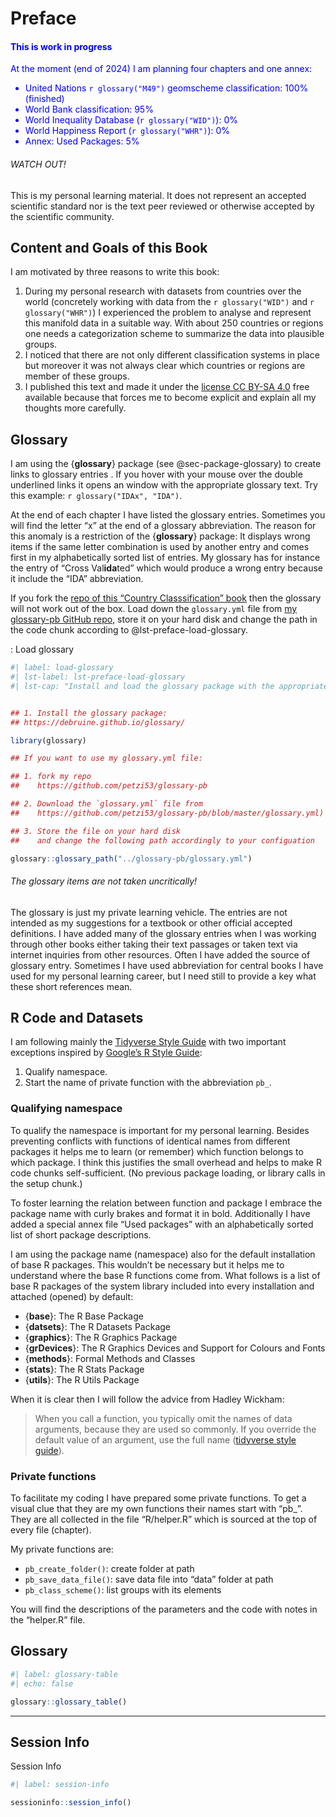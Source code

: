 # Preface {.unnumbered}

::: {.callout-note style="color: blue;"}
#### This is work in progress
At the moment (end of 2024) I am planning four chapters and one annex:

- United Nations `r glossary("M49")` geomscheme classification: 100% (finished)
- World Bank classification: 95%
- World Inequality Database (`r glossary("WID")`): 0%
- World Happiness Report (`r glossary("WHR")`): 0%
- Annex: Used Packages: 5%

:::

::: {.callout-caution}
###### WATCH OUT!

This is my personal learning material.  It does not represent an accepted scientific standard nor is the text peer reviewed or otherwise accepted by the scientific community. 
:::

## Content and Goals of this Book {.unnumbered}

I am motivated by three reasons to write this book:

1. During my personal research with datasets from countries over the world (concretely working with data from the `r glossary("WID")` and `r glossary("WHR")`) I experienced the problem to analyse and represent this manifold data in a suitable way. With about 250 countries or regions one needs a categorization scheme to summarize the data into plausible groups.
2. I noticed that there are not only different classification systems in place but moreover it was not always clear which countries or regions are member of these groups.
3. I published this text and made it under the [license CC BY-SA 4.0](https://creativecommons.org/licenses/by-sa/4.0/) free available because that forces me to become explicit and explain all my thoughts more carefully.



## Glossary

I am using the {**glossary**} package (see @sec-package-glossary) to create links to glossary
entries . If you hover with your mouse over the double underlined links it opens
an window with the appropriate glossary text. Try this example: `r glossary("IDAx", "IDA")`.

At the end of each chapter I have listed the glossary entries. Sometimes you will find the letter "x" at the end of a glossary abbreviation. The reason for this anomaly is a restriction of the {**glossary**} package: It displays wrong items if the same letter combination is used by another entry and comes first in my alphabetically sorted list of entries. My glossary has for instance the entry of "Cross Val**ida**ted" which would produce a wrong entry because it include the "IDA" abbreviation.

If you fork the [repo of this "Country Classsification" book](https://github.com/petzi53/country-classifications) then the glossary will not work out of the box. Load down the `glossary.yml` file from [my
glossary-pb GitHub
repo](https://github.com/petzi53/glossary-pb/blob/master/glossary.yml),
store it on your hard disk and change the path in the code chunk according to
@lst-preface-load-glossary.


::: my-r-code
::: my-r-code-header
::: {#cnj-load-glossary}
: Load glossary
:::
:::

::: my-r-code-container


```r
#| label: load-glossary
#| lst-label: lst-preface-load-glossary
#| lst-cap: "Install and load the glossary package with the appropriate glossary.yml file"


## 1. Install the glossary package:
## https://debruine.github.io/glossary/

library(glossary)

## If you want to use my glossary.yml file:

## 1. fork my repo
##    https://github.com/petzi53/glossary-pb

## 2. Download the `glossary.yml` file from
##    https://github.com/petzi53/glossary-pb/blob/master/glossary.yml)

## 3. Store the file on your hard disk
##    and change the following path accordingly to your configuation

glossary::glossary_path("../glossary-pb/glossary.yml")

```


:::
:::

::: {.callout-caution}
###### The glossary items are not taken uncritically!

The glossary is just my private learning vehicle. The entries are not intended as my suggestions for a textbook or other official accepted definitions. I have added many of the glossary entries when I was working through other books either taking their text passages or taken text via internet inquiries from other resources. Often I have added the source of glossary entry. Sometimes I have used abbreviation for central books I have used for my personal learning career, but I need still to provide a key what these short references mean.
:::


## R Code and Datasets

I am following mainly the [Tidyverse Style Guide](https://style.tidyverse.org/) with two important exceptions inspired by [Google’s R Style Guide](https://google.github.io/styleguide/Rguide.html):

1. Qualify namespace.
2. Start the name of private function with the abbreviation `pb_`.

### Qualifying namespace

To qualify the namespace is important for my personal
learning. Besides preventing conflicts with functions of identical names
from different packages it helps me to learn (or remember) which
function belongs to which package. I think this justifies the small
overhead and helps to make R code chunks self-sufficient. (No previous
package loading, or library calls in the setup chunk.) 

To foster learning the relation between function and package I embrace the package
name with curly brakes and format it in bold. Additionally I have added a
special annex file "Used packages" with an alphabetically sorted list of
short package descriptions.

I am using the package name (namespace) also for the default installation of base R packages.
This wouldn't be necessary but it helps me to understand where the base
R functions come from. What follows is a list of base R packages of the
system library included into every installation and attached (opened) by
default:

-   {**base**}: The R Base Package
-   {**datsets**}: The R Datasets Package
-   {**graphics**}: The R Graphics Package
-   {**grDevices**}: The R Graphics Devices and Support for Colours and
    Fonts
-   {**methods**}: Formal Methods and Classes
-   {**stats**}: The R Stats Package
-   {**utils**}: The R Utils Package

When it is clear then I will follow the advice from Hadley Wickham:

> When you call a function, you typically omit the names of data
> arguments, because they are used so commonly. If you override the
> default value of an argument, use the full name ([tidyverse style
> guide](https://style.tidyverse.org/syntax.html)).


### Private functions

To facilitate my coding I have prepared some private functions. To get a visual clue that they are my own functions their names start with "pb_". They are all collected in the file "R/helper.R" which is sourced at the top of every file (chapter).

My private functions are:

- `pb_create_folder()`: create folder at path
- `pb_save_data_file()`: save data file into "data" folder at path
- `pb_class_scheme()`: list groups with its elements

You will find the descriptions of the parameters and the code with notes in the "helper.R" file.

## Glossary

```r
#| label: glossary-table
#| echo: false

glossary::glossary_table()
```

------------------------------------------------------------------------

## Session Info {.unnumbered}

::: my-r-code
::: my-r-code-header
Session Info
:::

::: my-r-code-container
```r
#| label: session-info

sessioninfo::session_info()
```
:::
:::

